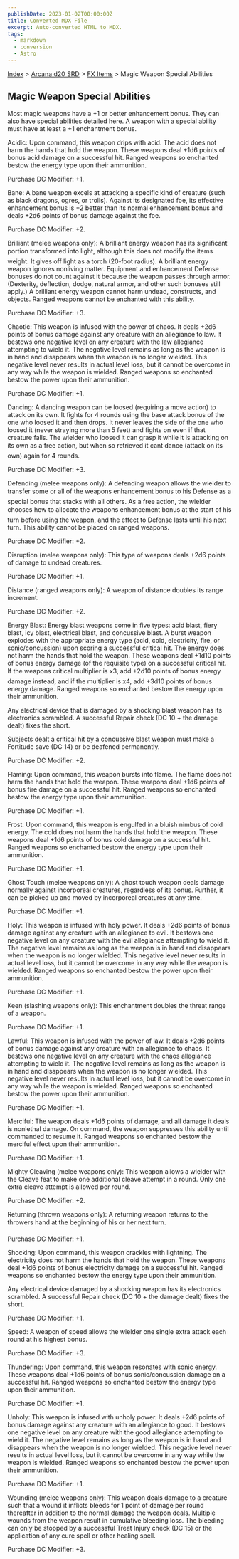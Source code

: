 ```yaml
---
publishDate: 2023-01-02T00:00:00Z
title: Converted MDX File
excerpt: Auto-converted HTML to MDX.
tags:
  - markdown
  - conversion
  - Astro
---
```


[Index](-index) > [Arcana d20 SRD](arcana-d20-srd-index) > [FX Items](arcana-d20-srd-fx-items-index) > Magic Weapon Special Abilities

## Magic Weapon Special Abilities

Most magic weapons have a +1 or better enhancement bonus. They can also have special abilities detailed here. A weapon with a special ability must have at least a +1 enchantment bonus.

Acidic: Upon command, this weapon drips with acid. The acid does not harm the hands that hold the weapon. These weapons deal +1d6 points of bonus acid damage on a successful hit. Ranged weapons so enchanted bestow the energy type upon their ammunition.

Purchase DC Modifier: +1.

Bane: A bane weapon excels at attacking a specific kind of creature (such as black dragons, ogres, or trolls). Against its designated foe, its effective enhancement bonus is +2 better than its normal enhancement bonus and deals +2d6 points of bonus damage against the foe.

Purchase DC Modifier: +2.

Brilliant (melee weapons only): A brilliant energy weapon has its significant portion transformed into light, although this does not modify the items weight. It gives off light as a torch (20-foot radius). A brilliant energy weapon ignores nonliving matter. Equipment and enhancement Defense bonuses do not count against it because the weapon passes through armor. (Dexterity, deflection, dodge, natural armor, and other such bonuses still apply.) A brilliant energy weapon cannot harm undead, constructs, and objects. Ranged weapons cannot be enchanted with this ability.

Purchase DC Modifier: +3.

Chaotic: This weapon is infused with the power of chaos. It deals +2d6 points of bonus damage against any creature with an allegiance to law. It bestows one negative level on any creature with the law allegiance attempting to wield it. The negative level remains as long as the weapon is in hand and disappears when the weapon is no longer wielded. This negative level never results in actual level loss, but it cannot be overcome in any way while the weapon is wielded. Ranged weapons so enchanted bestow the power upon their ammunition.

Purchase DC Modifier: +1.

Dancing: A dancing weapon can be loosed (requiring a move action) to attack on its own. It fights for 4 rounds using the base attack bonus of the one who loosed it and then drops. It never leaves the side of the one who loosed it (never straying more than 5 feet) and fights on even if that creature falls. The wielder who loosed it can grasp it while it is attacking on its own as a free action, but when so retrieved it cant dance (attack on its own) again for 4 rounds.

Purchase DC Modifier: +3.

Defending (melee weapons only): A defending weapon allows the wielder to transfer some or all of the weapons enhancement bonus to his Defense as a special bonus that stacks with all others. As a free action, the wielder chooses how to allocate the weapons enhancement bonus at the start of his turn before using the weapon, and the effect to Defense lasts until his next turn. This ability cannot be placed on ranged weapons.

Purchase DC Modifier: +2.

Disruption (melee weapons only): This type of weapons deals +2d6 points of damage to undead creatures.

Purchase DC Modifier: +1.

Distance (ranged weapons only): A weapon of distance doubles its range increment.

Purchase DC Modifier: +2.

Energy Blast: Energy blast weapons come in five types: acid blast, fiery blast, icy blast, electrical blast, and concussive blast. A burst weapon explodes with the appropriate energy type (acid, cold, electricity, fire, or sonic/concussion) upon scoring a successful critical hit. The energy does not harm the hands that hold the weapon. These weapons deal +1d10 points of bonus energy damage (of the requisite type) on a successful critical hit. If the weapons critical multiplier is x3, add +2d10 points of bonus energy damage instead, and if the multiplier is x4, add +3d10 points of bonus energy damage. Ranged weapons so enchanted bestow the energy upon their ammunition.

Any electrical device that is damaged by a shocking blast weapon has its electronics scrambled. A successful Repair check (DC 10 + the damage dealt) fixes the short.

Subjects dealt a critical hit by a concussive blast weapon must make a Fortitude save (DC 14) or be deafened permanently.

Purchase DC Modifier: +2.

Flaming: Upon command, this weapon bursts into flame. The flame does not harm the hands that hold the weapon. These weapons deal +1d6 points of bonus fire damage on a successful hit. Ranged weapons so enchanted bestow the energy type upon their ammunition.

Purchase DC Modifier: +1.

Frost: Upon command, this weapon is engulfed in a bluish nimbus of cold energy. The cold does not harm the hands that hold the weapon. These weapons deal +1d6 points of bonus cold damage on a successful hit. Ranged weapons so enchanted bestow the energy type upon their ammunition.

Purchase DC Modifier: +1.

Ghost Touch (melee weapons only): A ghost touch weapon deals damage normally against incorporeal creatures, regardless of its bonus. Further, it can be picked up and moved by incorporeal creatures at any time.

Purchase DC Modifier: +1.

Holy: This weapon is infused with holy power. It deals +2d6 points of bonus damage against any creature with an allegiance to evil. It bestows one negative level on any creature with the evil allegiance attempting to wield it. The negative level remains as long as the weapon is in hand and disappears when the weapon is no longer wielded. This negative level never results in actual level loss, but it cannot be overcome in any way while the weapon is wielded. Ranged weapons so enchanted bestow the power upon their ammunition.

Purchase DC Modifier: +1.

Keen (slashing weapons only): This enchantment doubles the threat range of a weapon.

Purchase DC Modifier: +1.

Lawful: This weapon is infused with the power of law. It deals +2d6 points of bonus damage against any creature with an allegiance to chaos. It bestows one negative level on any creature with the chaos allegiance attempting to wield it. The negative level remains as long as the weapon is in hand and disappears when the weapon is no longer wielded. This negative level never results in actual level loss, but it cannot be overcome in any way while the weapon is wielded. Ranged weapons so enchanted bestow the power upon their ammunition.

Purchase DC Modifier: +1.

Merciful: The weapon deals +1d6 points of damage, and all damage it deals is nonlethal damage. On command, the weapon suppresses this ability until commanded to resume it. Ranged weapons so enchanted bestow the merciful effect upon their ammunition.

Purchase DC Modifier: +1.

Mighty Cleaving (melee weapons only): This weapon allows a wielder with the Cleave feat to make one additional cleave attempt in a round. Only one extra cleave attempt is allowed per round.

Purchase DC Modifier: +2.

Returning (thrown weapons only): A returning weapon returns to the throwers hand at the beginning of his or her next turn.

Purchase DC Modifier: +1.

Shocking: Upon command, this weapon crackles with lightning. The electricity does not harm the hands that hold the weapon. These weapons deal +1d6 points of bonus electricity damage on a successful hit. Ranged weapons so enchanted bestow the energy type upon their ammunition.

Any electrical device damaged by a shocking weapon has its electronics scrambled. A successful Repair check (DC 10 + the damage dealt) fixes the short.

Purchase DC Modifier: +1.

Speed: A weapon of speed allows the wielder one single extra attack each round at his highest bonus.

Purchase DC Modifier: +3.

Thundering: Upon command, this weapon resonates with sonic energy. These weapons deal +1d6 points of bonus sonic/concussion damage on a successful hit. Ranged weapons so enchanted bestow the energy type upon their ammunition.

Purchase DC Modifier: +1.

Unholy: This weapon is infused with unholy power. It deals +2d6 points of bonus damage against any creature with an allegiance to good. It bestows one negative level on any creature with the good allegiance attempting to wield it. The negative level remains as long as the weapon is in hand and disappears when the weapon is no longer wielded. This negative level never results in actual level loss, but it cannot be overcome in any way while the weapon is wielded. Ranged weapons so enchanted bestow the power upon their ammunition.

Purchase DC Modifier: +1.

Wounding (melee weapons only): This weapon deals damage to a creature such that a wound it inflicts bleeds for 1 point of damage per round thereafter in addition to the normal damage the weapon deals. Multiple wounds from the weapon result in cumulative bleeding loss. The bleeding can only be stopped by a successful Treat Injury check (DC 15) or the application of any cure spell or other healing spell.

Purchase DC Modifier: +3.
